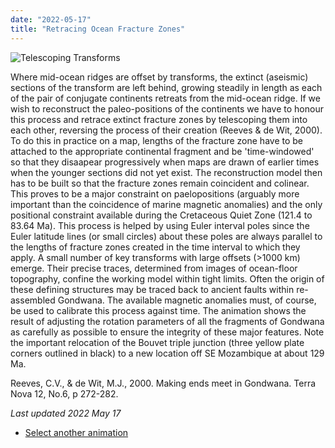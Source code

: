 ```yaml
---
date: "2022-05-17"
title: "Retracing Ocean Fracture Zones"
---
```


![Telescoping Transforms](http://www.reeves.nl/upload/CR22BBAY-gifmaker.gif)

Where mid-ocean ridges are offset by transforms, the extinct (aseismic) sections of the transform are left behind, growing steadily in length as each of the pair of conjugate continents retreats from the mid-ocean ridge. If we wish to reconstruct the paleo-positions of the continents we have to honour this process and retrace extinct fracture zones by telescoping them into each other, reversing the process of their creation (Reeves & de Wit, 2000). To do this in practice on a map, lengths of the fracture zone have to be attached to the appropriate continental fragment and be 'time-windowed' so that they disaapear progressively when maps are drawn of earlier times when the younger sections did not yet exist. The reconstruction model then has to be built so that the fracture zones remain coincident and colinear. This proves to be a major constraint on paelopositions (arguably more important than the coincidence of marine magnetic anomalies) and the only positional constraint available during the Cretaceous Quiet Zone (121.4 to 83.64 Ma). This process is helped by using Euler interval poles since the Euler latitude lines (or small circles) about these poles are always parallel to the lengths of fracture zones created in the time interval to which they apply. A small number of key transforms with large offsets (>1000 km) emerge. Their precise traces, determined from images of ocean-floor topography, confine the working model within tight limits. Often the origin of these defining structures may be traced back to ancient faults within re-assembled Gondwana. The available magnetic anomalies must, of course, be used to calibrate this process against time. The animation shows the result of adjusting the rotation parameters of all the fragments of Gondwana as carefully as possible to ensure the integrity of these major features. Note the important relocation of the Bouvet triple junction (three yellow plate corners outlined in black) to a new location off SE Mozambique at about 129 Ma.

Reeves, C.V., & de Wit, M.J., 2000.  Making ends meet in Gondwana.  Terra Nova 12, No.6, p 272-282.

*Last updated 2022 May 17*


* [Select another animation](../animations)
